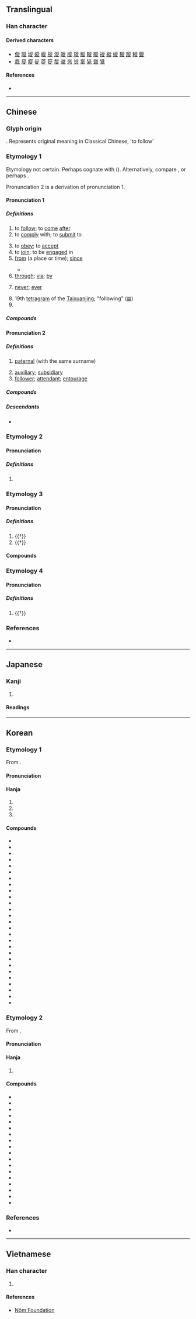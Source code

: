 {{also|从|従}}
{{character info}}
==Translingual==
{{Han simplified forms|從|従|从}}

===Han character===
{{Han char|rn=60|rad=彳|as=08|sn=11|four=28281|canj=HOOOO|ids=⿰彳⿱从龰}}

====Derived characters====
* [[傱]] [[㗰]] [[㙡]] [[㜡]] [[嵷]] [[摐]] [[漎]] [[暰]] [[樅]] [[瑽]] [[䐫]] [[瞛]] [[磫]] [[䙕]] [[縱]] [[䗥]] [[豵]] [[蹤]] [[䡮]] [[鏦]]
* [[㞞]] [[㢔]] [[瘲]] [[嵸]] [[蓯]] [[篵]] [[䰌]] [[䢨]] [[慫]] [[熧]] [[㹐]] [[㼻]] [[聳]] [[䳷]]

====References====
* {{Han ref|kx=0368.180|dkj=10152|dj=0692.140|hdz=20829.120|uh=5F9E|ud=24478|bh=B171|bd=45425}}

----

==Chinese==
{{zh-forms|s=从|alt=从,𠚪,従,𬽡}}

===Glyph origin===
{{Han etym}}
{{Han compound|辵|从|t1=walk|t2=follow|ls=ic}}. Represents original meaning in Classical Chinese, 'to follow'

===Etymology 1===
Etymology not certain. Perhaps cognate with {{cog|bo|རྫོང་བ||to dispatch; to dismiss}} ({{zh-ref|Schuessler, 2007}}). Alternatively, compare {{cog|bo|སྟོངས་པ||to accompany}}, or perhaps {{och-l|送|to escort; to send}}.

Pronunciation 2 is a derivation of pronunciation 1.

====Pronunciation 1====
{{zh-pron
|m=cóng
|m-s=cong2
|dg=цун1
|c=cung4
|c-t=
|g=
|h=pfs=chhiùng
|j=cung1
|mb=
|md=cṳ̀ng
|mn=tw,xm,zz:chêng/chn̂g/chiông
|mn_note=chêng, chn̂g - vernacular, chiông - literary
|mn-t=cong5
|w=3zon
|x=zong2
|mc=1
|oc=1,2
|ma=y
|cat=v,prep,adv,n,pn
}}

=====Definitions=====
{{zh-hanzi}}

# to [[follow]]; to [[come]] [[after]]
# to [[comply]] with; to [[submit]] to
#: {{zh-x|差點 就 從 了 他 了！|(I) nearly '''gave in''' to him (and became his girlfriend). {{q|slang}}}}
# to [[obey]]; to [[accept]]
# to [[join]]; to be [[engage]]d in
# [[from]] (a place or time); [[since]]
#: {{zh-x|他 從 中國 來。|He comes '''from''' China.}}
#: {{zh-x|你 是 從 哪 個 國家 來 的？|Where are you '''from'''? (Which country are you '''from'''?)}}
#: {{zh-x|我們 只 能 從 我們 的 錯誤 中 學習。|We can learn only '''from''' our mistakes.}}
#: {{zh-x|我 每 天 都 從 郵局 經過。|I go '''past''' the post-office every day.}}
#: {{zh-x|這 家 店 從 早上 9 點 開 到 晚上 6 點。|This shop is open '''from''' 9 a.m. to 6 p.m.}}
#: {{zh-x|我們 從 小學 三 年級 就是 朋友 了。|We have been friends '''since''' the third grade.}}
#* {{zh-x|賣：出 物 貨 也。從 出 從 買。|{{l|zh|賣}}: To put something out and sell it. Derived from {{l|zh|出}} and {{l|zh|買}}.|ref=Shuowen}}
# [[through]]; [[via]]; [[by]]
#: {{zh-x|一 陣 清風 從 窗口 吹 來。|A cool breeze came in '''through''' the window.}}
# {{lb|zh|followed by negative}} [[never]]; [[ever]]
#: {{zh-x|我 以前 '''從沒''' 見 過 她。|I have '''never''' seen her before}}
#: {{zh-x|我 '''從不''' 違約。|I '''never''' break my promise.}}
# 19th [[tetragram]] of the [[Taixuanjing]]; "following" ([[𝌘]])
# {{surname|zh}}

=====Compounds=====
{{zh-der|從業人員|力不從願|從先|從未|從頭|屈己從人|惟命是從|奉從|從井救人|事從|三從|各從其志|從頭到腳|從嚴|允從|品從|一從|從長計議|從流|從中作梗|從諫如流|何去何從|名從主人|便宜從事|從良|從頭至尾|從古至今|從人|從坐|悲從中來|善善從長|從格|從政|從一以終|何從|從此|從屬|惡惡從短|從而|從輕發落|不從|從新|喜從天降|從天而下|從龍|從風|從頭到尾|從速|從軍|從缺|從簡|從祀|從權|從業員|從打|從戎|從心所欲|從影|從師|從小|從寬發落|從寬|從嫁|從始至終|從天而降|從善若流|從商|從吉|從前|從初|從公|從優|從價稅|從俗|從來|從何說起|從令如流|從今以後|從一而終|一切從簡|弭從|屈從|信從|從命|從善如流|從實招來|寧死不從|從頭再來|從事|奴從|從風而靡|廣德從橋|夫死從子|天下從風|三從四德|從中斡旋|密勿從事|唯命是從|唯利是從|四德三從|冒昧從事|去邪從正|從俗就簡|天從人願|力不從心|不敢從命|先從隗始|依從|投筆從戎|景從|朋從|枵腹從公|應天從民|應天從人|無從下手|禍從口出|應天從物|打從|服從|禍從天降|捨己從人|省煩從簡|相類相從|相從|改過從善|無從|病從口入|河伯從事|改惡從善|景從雲合|抵死不從|擇善而從|無所適從|溯流從源|棄邪從正|盲從|木蘭從軍|斷難從命|曲從|景從雲集|文從字順|改過從新|言從計行|風行草從|順從|風從響應|過從|言行計從|軍法從事|自從|言聽行從|舍正從邪|隔從|負笈從師|賓從|面從|苟容曲從|適從|馬虎從事|道近易從|風從|靡然從風|笑罵從汝|非類相從|青州從事|聽從|降心相從|阿意曲從|草偃風從|遵從|言聽計從|跟從|過從甚密|資從|言從計納|舍短從長|舍己從人}}

====Pronunciation 2====
{{zh-pron
|m=cóng,zòng,2nb=Taiwan
|c=zung6
|h=
|mn=chiōng
|w=
|mc=3
|oc=3
|ma=y
|cat=n,a
}}

=====Definitions=====
{{zh-hanzi}}

# {{lb|zh|of relatives}} [[paternal]] (with the same surname)
#: {{zh-x|從兄|paternal male cousin elder than oneself with the same surname}}
# [[auxiliary]]; [[subsidiary]]
# [[follower]]; [[attendant]]; [[entourage]]

=====Compounds=====
{{zh-der|fold=1|不分主從|從父|從子|從吏|儀從|主從架構|僕從|傔從|從犯|從母|從官|從兄弟|從伯|嬪從|侍從|從者|從弟|從法|從罰|從兄|從刑|其從如雲|從女|主從|扈從|祗從|欲不可從|輕車簡從|雞尸牛從|脅從|輕裝簡從|衛從|義從|隨從|騎從|輿從|首從|賢從|群從|部從|騶從|護從}}

=====Descendants=====
* {{desc|ko|종|t=servant; slave|bor=1}}

===Etymology 2===

====Pronunciation====
{{zh-pron
|m=cóng,cōng,2nb=Taiwan
|c=sung1,cung1
|h=
|mn=chhiong
|mn_note=literary reading
|w=1tshon
|mc=2
|oc=n,1
|ma=y
|cat=
}}

=====Definitions=====
{{zh-hanzi}}

# {{zh-only used in|從容|[[calm]]; [[at ease]]}}

===Etymology 3===
====Pronunciation====
{{zh-pron
|m=zòng,zōng,2nb=Taiwan
|c=zung1,zung3
|h=
|mn=chiong/chhiòng
|w=
|mc=
|oc=2,n
|ma=
|cat=a,v
}}

=====Definitions=====
{{zh-hanzi}}

# {{†}} {{zh-alt-form|縱|[[straight]]; [[vertical]]}}
# {{†}} {{zh-alt-form|縱|to [[give]] [[free]] [[reign]] to}}

====Compounds====
{{zh-der|fold=1|合從|從衡|從約|約從}}

===Etymology 4===

====Pronunciation====
{{zh-pron
|m=zōng
|c=zung1
|h=
|mn=chiong
|w=
|mc=
|oc=
|ma=
|cat=
}}

=====Definitions=====
{{zh-hanzi}}

# {{†}} {{zh-alt-form|蹤}}

===References===
* {{R:yue:Hanzi}}

{{zh-cat|Beginning}}

----

==Japanese==
{{ja-kanji forms|従|從}}

===Kanji===
{{ja-kanji|grade=|rs=彳08|shin=従}}

# {{rfdef|ja|sort=彳08}}

====Readings====
{{ja-readings
|goon=しゅ, じゅ, じゅう
|kanon=しょう
|kanyoon=じゅう
|kun=したが-う, したが-える, より
}}

----

==Korean==

===Etymology 1===
From {{der|ko|ltc|sort=종|-}} {{ltc-l|從|id=1}}.
{{hanja-ety
|dk={{hanja-dongguk|쬬ᇰ|ccyòng}}
|m={{hanja-sinjeung|죵|cyong}}
|mh=[[좇다|조ᄎᆞᆯ]] 죵
|em={{hanja-juhae|죵|cyong}}
|emun=[[좇다|조ᄎᆞᆯ]] 죵
}}
====Pronunciation====
{{ko-hanja-pron|종}}

====Hanja====
{{ko-hanja-search}}
{{ko-hanja|좇다|좇을|종}}

# {{hanja form of|종|to [[follow]]; to [[pursue]]}}
# {{hanja form of|종|to [[obey]]; to [[comply]]}}
# {{hanja form of|종|[[from]]; [[since]]}}

====Compounds====
{{der-top3|Compounds}}
* {{ko-l|종전|從前}}
* {{ko-l|종사|從事}}
* {{ko-l|복종|服從}}
* {{ko-l|순종|順從}}
* {{ko-l|시종|侍從}}
* {{ko-l|추종|追從}}
* {{ko-l|종속|從屬}}
* {{ko-l|종자|從者}}
* {{ko-l|주종|主從}}
* {{ko-l|맹종|盲從}}
* {{ko-l|종군|從軍}}
* {{ko-l|상종|相從}}
* {{ko-l|종물|從物}}
* {{ko-l|곡종|曲從}}
* {{ko-l|부종|不從}}
* {{ko-l|자종|自從}}
* {{ko-l|후종|後從}}
* {{ko-l|호종|護從}}
* {{ko-l|종래|從來}}
* {{ko-l|부종|附從}}
* {{ko-l|종량|從量}}
* {{ko-l|종신|從臣}}
* {{ko-l|종관|從官}}
* {{ko-l|종국|從國}}
* {{ko-l|종위|從違}}
* {{ko-l|종졸|從卒}}
* {{ko-l|합종|合從}}
{{der-bottom}}

===Etymology 2===
From {{der|ko|ltc|sort=종|-}} {{ltc-l|從|id=3}}.
{{hanja-ety
|dk={{hanja-dongguk|쬬ᇰ〮|ccyóng}}
|em={{hanja-juhae|죵|cyong}}
|emun=결ᄂᆡ 죵
}}
====Pronunciation====
{{ko-hanja-pron|종|l=y}}

====Hanja====
{{ko-hanja|종}}

# {{hanja form of|종|{{n-g|prefix indicating [[cousinhood]]}}}}
#: {{syn|ko|堂|tr={{m|ko|당}}}}

====Compounds====
{{der-top3|Compounds}}
* {{ko-l|고종|姑從}}
* {{ko-l|이종|姨從}}
* {{ko-l|사종|四從}}
* {{ko-l|외종|外從}}
* {{ko-l|내종|內從}}
* {{ko-l|재종|再從}}
* {{ko-l|종고|從姑}}
* {{ko-l|종매|從妹}}
* {{ko-l|종백|從伯}}
* {{ko-l|종손|從孫}}
* {{ko-l|종수|從嫂}}
* {{ko-l|종숙|從叔}}
* {{ko-l|종자|從子}}
* {{ko-l|종자|從姊}}
* {{ko-l|종제|從弟}}
* {{ko-l|종조|從祖}}
* {{ko-l|종질|從姪}}
* {{ko-l|종형|從兄}}
{{der-bottom}}

===References===
* {{R:hanjadoc|3271}}

----

==Vietnamese==

===Han character===
{{vi-readings|reading=tòng, tùng, thủng, tuồng, thong, thung, thùng, tồng, tụng|rs=彳08}}

# {{rfdef|vi|sort=彳08}}

====References====
* [http://nomfoundation.org/common/nom_details.php?codepoint=5f9e Nôm Foundation]